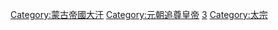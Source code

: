 [[Category:蒙古帝國大汗|Category:蒙古帝國大汗]]
[[Category:元朝追尊皇帝|Category:元朝追尊皇帝]]
[[Category:元太祖皇子|3]]
[[Category:太宗|Category:太宗]]